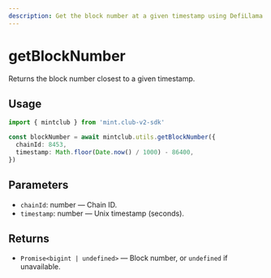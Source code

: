 ```yaml
---
description: Get the block number at a given timestamp using DefiLlama's block API.
---
```


# getBlockNumber

Returns the block number closest to a given timestamp.

## Usage

```ts twoslash [example.ts]
import { mintclub } from 'mint.club-v2-sdk'

const blockNumber = await mintclub.utils.getBlockNumber({
  chainId: 8453,
  timestamp: Math.floor(Date.now() / 1000) - 86400,
})
```

## Parameters

- `chainId`: number — Chain ID.
- `timestamp`: number — Unix timestamp (seconds).

## Returns

- `Promise<bigint | undefined>` — Block number, or `undefined` if unavailable.
